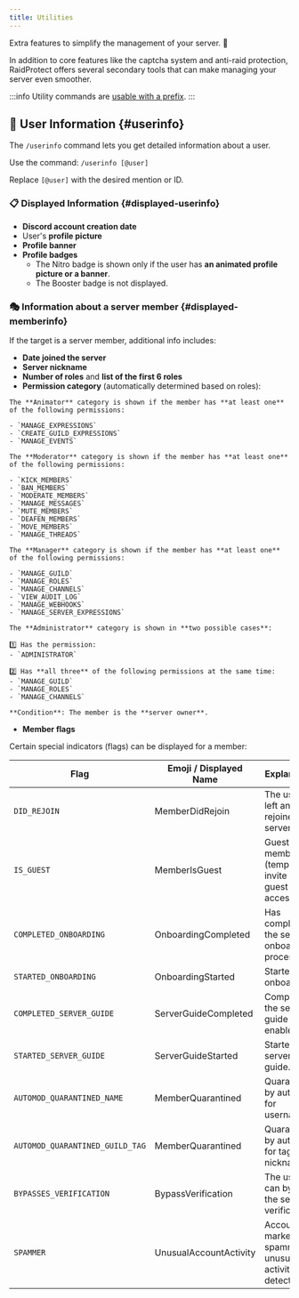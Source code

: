 ```yaml
---
title: Utilities
---
```



Extra features to simplify the management of your server. 🔧

In addition to core features like the captcha system and anti-raid protection, RaidProtect offers several secondary tools that can make managing your server even smoother.

:::info
Utility commands are [usable with a prefix](../guides/prefix.md).
:::

## 👤 User Information {#userinfo}

The `/userinfo` command lets you get detailed information about a user.

Use the command: ```/userinfo [@user]```

Replace `[@user]` with the desired mention or ID.

### 📋 Displayed Information {#displayed-userinfo}

- **Discord account creation date**
- User's **profile picture**
- **Profile banner**
- **Profile badges**
  - The Nitro badge is shown only if the user has **an animated profile picture or a banner**.
  - The Booster badge is not displayed.


### 🎭 Information about a server member {#displayed-memberinfo}

If the target is a server member, additional info includes:

- **Date joined the server**
- **Server nickname**
- **Number of roles** and **list of the first 6 roles**
- **Permission category** (automatically determined based on roles):

<SeparatedBox>
<Tabs>
  <TabItem value="animator" label="Animator" default>

    The **Animator** category is shown if the member has **at least one** of the following permissions:

    - `MANAGE_EXPRESSIONS`
    - `CREATE_GUILD_EXPRESSIONS`
    - `MANAGE_EVENTS`

  </TabItem>
  <TabItem value="moderator" label="Moderator">

    The **Moderator** category is shown if the member has **at least one** of the following permissions:

    - `KICK_MEMBERS`
    - `BAN_MEMBERS`
    - `MODERATE_MEMBERS`
    - `MANAGE_MESSAGES`
    - `MUTE_MEMBERS`
    - `DEAFEN_MEMBERS`
    - `MOVE_MEMBERS`
    - `MANAGE_THREADS`

  </TabItem>
  <TabItem value="manager" label="Manager">

    The **Manager** category is shown if the member has **at least one** of the following permissions:

    - `MANAGE_GUILD`
    - `MANAGE_ROLES`
    - `MANAGE_CHANNELS`
    - `VIEW_AUDIT_LOG`
    - `MANAGE_WEBHOOKS`
    - `MANAGE_SERVER_EXPRESSIONS`

  </TabItem>
  <TabItem value="admin" label="Administrator">

    The **Administrator** category is shown in **two possible cases**:

    1️⃣ Has the permission:
    - `ADMINISTRATOR`

    2️⃣ Has **all three** of the following permissions at the same time:
    - `MANAGE_GUILD`
    - `MANAGE_ROLES`
    - `MANAGE_CHANNELS`

  </TabItem>
  <TabItem value="owner" label="Owner">

    **Condition**: The member is the **server owner**.

  </TabItem>
</Tabs>
</SeparatedBox>

- **Member flags**

Certain special indicators (flags) can be displayed for a member:

| **Flag**                                 | **Emoji / Displayed Name**   | **Explanation**                                                    |
| ---------------------------------------- | ---------------------------- | ------------------------------------------------------------------ |
| `DID_REJOIN`                             | MemberDidRejoin              | The user left and rejoined the server.                             |
| `IS_GUEST`                               | MemberIsGuest                | Guest member (temporary invite or guest access).                   |
| `COMPLETED_ONBOARDING`                   | OnboardingCompleted          | Has completed the server onboarding process.                       |
| `STARTED_ONBOARDING`                     | OnboardingStarted            | Started onboarding.                                                |
| `COMPLETED_SERVER_GUIDE`                 | ServerGuideCompleted         | Completed the server guide if enabled.                             |
| `STARTED_SERVER_GUIDE`                   | ServerGuideStarted           | Started the server guide.                                          |
| `AUTOMOD_QUARANTINED_NAME`               | MemberQuarantined            | Quarantined by automod for username.                               |
| `AUTOMOD_QUARANTINED_GUILD_TAG`          | MemberQuarantined            | Quarantined by automod for tag or nickname.                        |
| `BYPASSES_VERIFICATION`                  | BypassVerification           | The user can bypass the server's verification.                     |
| `SPAMMER`                                | UnusualAccountActivity       | Account marked as spammer or unusual activity detected.            |